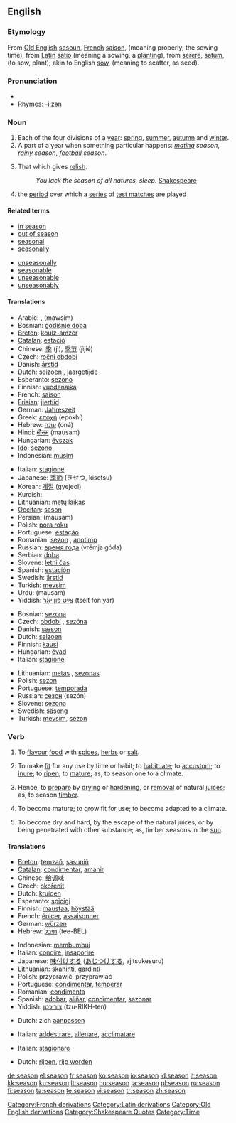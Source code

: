 {{wikipedia|Season}}
==English==

===Etymology===
From [[w:Old English language|Old English]] [[sesoun]], [[w:French language|French]] [[saison]], (meaning properly, the sowing time), from [[w:Latin|Latin]] [[satio]] (meaning a sowing, a [[plant]]ing), from [[serere]], [[satum]], (to sow, plant); akin to English [[sow]], (meaning to scatter, as seed).

===Pronunciation===
* {{audio|en-us-season.ogg|Audio (US)}}
* Rhymes: [[Rhymes:English:-iːzən|-iːzən]]

===Noun===
{{en-noun}}

# Each of the four divisions of a [[year]]: [[spring]], [[summer]], [[autumn]] and [[winter]].
# A part of a year when something particular happens: ''[[mating]] season'', ''[[rainy]] season'', ''[[football]] season''.
# {{obsolete}} That which gives [[relish]].
#: ''You lack the season of all natures, sleep.'' [[w:Shakespeare|Shakespeare]]
# {{cricket}} the [[period]] over which a [[series]] of [[test match]]es are played

====Related terms====
{{top2}}
* [[in season]]
* [[out of season]]
* [[seasonal]]
* [[seasonally]]
{{mid2}}
* [[unseasonally]]
* [[seasonable]]
* [[unseasonable]]
* [[unseasonably]]
{{bottom}}

====Translations====
{{trans-top|quarter of a year}}
* Arabic: {{Arab|[[فصل]]}} {{IPAchar|(faʂl)}}, {{Arab|[[موسم|مَوْسِم]]}} (mawsim)
* Bosnian: [[godišnje doba]] {{n}}
* [[Breton]]: [[koulz-amzer]] {{m}}
* [[Catalan]]: [[estació]] {{f}}
* Chinese: [[季]] (jì), [[季节]] (jìjié)
* Czech: [[roční období]] {{n}}
* Danish: [[årstid]]
* Dutch: [[seizoen]] {{n}}, [[jaargetijde]] {{f}}
* Esperanto: [[sezono]]
* Finnish: [[vuodenaika]]
* French: [[saison]] {{f}}
* [[Frisian]]: [[jiertiid]]
* German: [[Jahreszeit]] {{f}}
* Greek: [[εποχή]] (epokhí) {{f}}
* Hebrew: [[עונה]] (oná) {{f}}
* Hindi: [[मौसम]] (mausam) {{m}}
* Hungarian: [[évszak]]
* [[Ido]]: [[sezono]]
* Indonesian: [[musim]]
{{trans-mid}}
* Italian: [[stagione]] {{f}}
* Japanese: [[季節]] (きせつ, kisetsu)
* Korean: [[계절]] (gyejeol)
* Kurdish: {{KUchar|[[وه‌رز]]}}
* Lithuanian: [[metų laikas]] {{m}}
* [[Occitan]]: [[sason]] {{f}}
* Persian: {{fa-Arab|[[موسم]]}} (mausam)
* Polish: [[pora roku]] {{f}}
* Portuguese: [[estação]] {{f}}
* Romanian: [[sezon]] {{n}}, [[anotimp]] {{n}}
* Russian: [[время года]] (vrémja góda) {{n}}
* Serbian: [[doba]] {{n}}
* Slovene: [[letni čas]] {{m}}
* Spanish: [[estación]] {{f}}
* Swedish: [[årstid]] {{c}}
* Turkish: [[mevsim]]
* Urdu: {{ur-Arab|[[موسم]]}} (mausam) {{m}}
* Yiddish: [[צײַט פון יאָר]] (tseit fon yar)
{{trans-bottom}}

{{trans-top|part of year with something special}}
* Bosnian: [[sezona]] {{f}}
* Czech: [[období]] {{n}}, [[sezóna]] {{f}}
* Danish: [[sæson]]
* Dutch: [[seizoen]] {{n}}
* Finnish: [[kausi]]
* Hungarian: [[évad]]
* Italian: [[stagione]] {{f}}
{{trans-mid}}
* Lithuanian: [[metas]] {{m}}, [[sezonas]] {{m}}
* Polish: [[sezon]] {{m}}
* Portuguese: [[temporada]] {{f}}
* Russian: [[сезон]] (sezón) {{m}}
* Slovene: [[sezona]] {{f}}
* Swedish: [[säsong]] {{c}}
* Turkish: [[mevsim]], [[sezon]]
{{trans-bottom}}

{{trans-top|(Obsolete) that which gives relish}}
{{trans-mid}}
{{trans-bottom}}

===Verb===
{{en-verb|seasons|seasoning|seasoned}}

# {{transitive}} To [[flavour]] [[food]] with [[spice]]s, [[herb]]s or [[salt]].
# {{transitive}} To make [[fit]] for any use by time or habit; to [[habituate]]; to [[accustom]]; to [[inure]]; to [[ripen]]; to [[mature]]; as, to season one to a climate.
# {{transitive}} Hence, to [[prepare]] by [[dry]]ing or [[harden]]ing, or [[removal]] of natural [[juice]]s; as, to season [[timber]].
# {{intransitive}} To become mature; to grow fit for use; to become adapted to a climate.
# {{intransitive}} To become dry and hard, by the escape of the natural juices, or by being penetrated with other substance; as, timber seasons in the [[sun]].

====Translations====
{{trans-top|to flavour food}}
* [[Breton]]: [[temzañ]], [[sasuniñ]]
* [[Catalan]]: [[condimentar]], [[amanir]]
* Chinese: [[给]][[调味]]
* Czech: [[okořenit]]
* Dutch: [[kruiden]]
* Esperanto: [[spicigi]]
* Finnish: [[maustaa]], [[höystää]]
* French: [[épicer]], [[assaisonner]]
* German: [[würzen]]
* Hebrew: [[תיבל]] (tee-BEL)
{{trans-mid}}
* Indonesian: [[bumbu|membumbui]]
* Italian: [[condire]], [[insaporire]]
* Japanese: [[味付けする]] ([[あじつけする]], ajitsukesuru)
* Lithuanian: [[skaninti]], [[gardinti]]
* Polish: przyprawić, przyprawiać
* Portuguese: [[condimentar]], [[temperar]]
* Romanian: [[condimenta]]
* Spanish: [[adobar]], [[aliñar]], [[condimentar]], [[sazonar]]
* Yiddish: [[צוריכטן]] (tzu-RIKH-ten)
{{trans-bottom}}

{{trans-top|to make fit for any use by time or habit}}
* Dutch: zich [[aanpassen]]
{{trans-mid}}
* Italian: [[addestrare]], [[allenare]], [[acclimatare]]
{{trans-bottom}}

{{trans-top|to prepare by drying or hardening}}
* Italian: [[stagionare]]
{{trans-mid}}
{{trans-bottom}}

{{trans-top|to become mature}}
* Dutch: [[rijpen]], [[rijp worden]]
{{trans-mid}}
{{trans-bottom}}

{{trans-top|to become dry and hard}}
{{trans-mid}}
{{trans-bottom}}

[[Category:French derivations]]
[[Category:Latin derivations]]
[[Category:Old English derivations]]
[[Category:Seasons| ]]
[[Category:Shakespeare Quotes]]
[[Category:Time]]

[[de:season]]
[[el:season]]
[[fr:season]]
[[ko:season]]
[[io:season]]
[[id:season]]
[[it:season]]
[[kk:season]]
[[ku:season]]
[[lt:season]]
[[hu:season]]
[[ja:season]]
[[pl:season]]
[[ru:season]]
[[fi:season]]
[[ta:season]]
[[te:season]]
[[vi:season]]
[[tr:season]]
[[zh:season]]